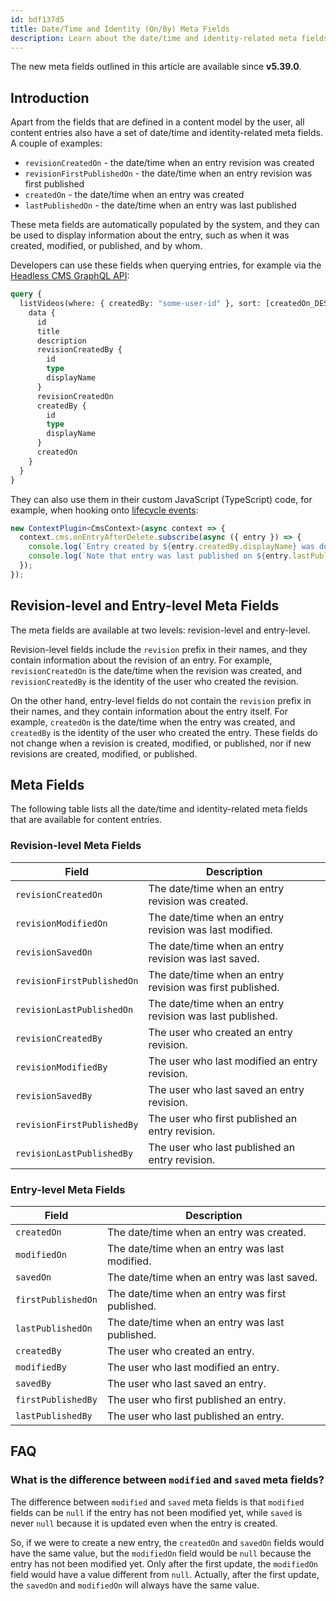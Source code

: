 ```yaml
---
id: bdf137d5
title: Date/Time and Identity (On/By) Meta Fields
description: Learn about the date/time and identity-related meta fields that are available for content entries.
---
```



<Alert type="info" title="Can I use this?">

The new meta fields outlined in this article are available since **v5.39.0**.

</Alert>

## Introduction

Apart from the fields that are defined in a content model by the user, all content entries also have a set of date/time and identity-related meta fields. A couple of examples:

- `revisionCreatedOn` - the date/time when an entry revision was created
- `revisionFirstPublishedOn` - the date/time when an entry revision was first published
- `createdOn` - the date/time when an entry was created
- `lastPublishedOn` - the date/time when an entry was last published

These meta fields are automatically populated by the system, and they can be used to display information about the entry, such as when it was created, modified, or published, and by whom.

Developers can use these fields when querying entries, for example via the [Headless CMS GraphQL API](/docs/headless-cms/basics/graphql-api):

```graphql
query {
  listVideos(where: { createdBy: "some-user-id" }, sort: [createdOn_DESC]) {
    data {
      id
      title
      description
      revisionCreatedBy {
        id
        type
        displayName
      }
      revisionCreatedOn
      createdBy {
        id
        type
        displayName
      }
      createdOn
    }
  }
}
```

They can also use them in their custom JavaScript (TypeScript) code, for example, when hooking onto [lifecycle events](/docs/headless-cms/references/lifecycle-events):

```typescript
new ContextPlugin<CmsContext>(async context => {
  context.cms.onEntryAfterDelete.subscribe(async ({ entry }) => {
    console.log(`Entry created by ${entry.createdBy.displayName} was deleted.`);
    console.log(`Note that entry was last published on ${entry.lastPublishedOn}.`)
  });
});
```

## Revision-level and Entry-level Meta Fields

The meta fields are available at two levels: revision-level and entry-level.

Revision-level fields include the `revision` prefix in their names, and they contain information about the revision of an entry. For example, `revisionCreatedOn` is the date/time when the revision was created, and `revisionCreatedBy` is the identity of the user who created the revision.

On the other hand, entry-level fields do not contain the `revision` prefix in their names, and they contain information about the entry itself. For example, `createdOn` is the date/time when the entry was created, and `createdBy` is the identity of the user who created the entry. These fields do not change when a revision is created, modified, or published, nor if new revisions are created, modified, or published.

## Meta Fields

The following table lists all the date/time and identity-related meta fields that are available for content entries.

### Revision-level Meta Fields

| Field                      | Description                                               |
| -------------------------- | --------------------------------------------------------- |
| `revisionCreatedOn`        | The date/time when an entry revision was created.         |
| `revisionModifiedOn`       | The date/time when an entry revision was last modified.   |
| `revisionSavedOn`          | The date/time when an entry revision was last saved.      |
| `revisionFirstPublishedOn` | The date/time when an entry revision was first published. |
| `revisionLastPublishedOn`  | The date/time when an entry revision was last published.  |
| `revisionCreatedBy`        | The user who created an entry revision.                   |
| `revisionModifiedBy`       | The user who last modified an entry revision.             |
| `revisionSavedBy`          | The user who last saved an entry revision.                |
| `revisionFirstPublishedBy` | The user who first published an entry revision.           |
| `revisionLastPublishedBy`  | The user who last published an entry revision.            |

### Entry-level Meta Fields

| Field              | Description                                      |
| ------------------ | ------------------------------------------------ |
| `createdOn`        | The date/time when an entry was created.         |
| `modifiedOn`       | The date/time when an entry was last modified.   |
| `savedOn`          | The date/time when an entry was last saved.      |
| `firstPublishedOn` | The date/time when an entry was first published. |
| `lastPublishedOn`  | The date/time when an entry was last published.  |
| `createdBy`        | The user who created an entry.                   |
| `modifiedBy`       | The user who last modified an entry.             |
| `savedBy`          | The user who last saved an entry.                |
| `firstPublishedBy` | The user who first published an entry.           |
| `lastPublishedBy`  | The user who last published an entry.            |

## FAQ

### What is the difference between `modified` and `saved` meta fields?

The difference between `modified` and `saved` meta fields is that `modified` fields can be `null` if the entry has not been modified yet, while `saved` is never `null` because it is updated even when the entry is created.

So, if we were to create a new entry, the `createdOn` and `savedOn` fields would have the same value, but the `modifiedOn` field would be `null` because the entry has not been modified yet. Only after the first update, the `modifiedOn` field would have a value different from `null`. Actually, after the first update, the `savedOn` and `modifiedOn` will always have the same value.
